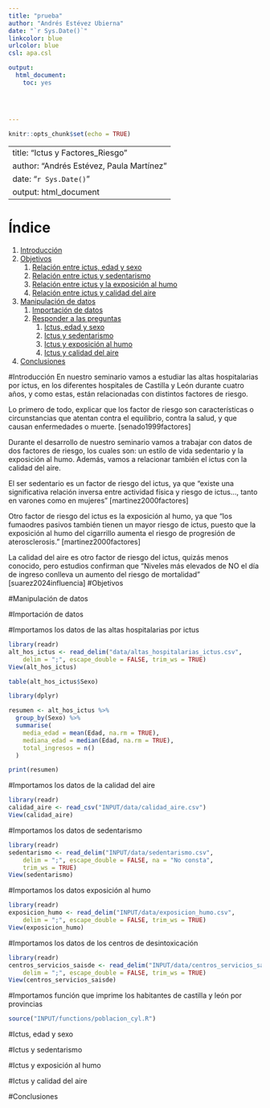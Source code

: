 ```yaml
---
title: "prueba"
author: "Andrés Estévez Ubierna"
date: "`r Sys.Date()`"
linkcolor: blue
urlcolor: blue
csl: apa.csl

output:
  html_document:
    toc: yes
    
     
  

---
```


```r
knitr::opts_chunk$set(echo = TRUE)

```
---
title: "Ictus y Factores_Riesgo"
author: "Andrés Estévez, Paula Martínez"
date: "`r Sys.Date()`"
output: html_document
---

# Índice
1. [Introducción](#introducción)
2. [Objetivos](#objetivos)  
   1. [Relación entre ictus, edad y sexo](#relación-entre-ictus-edad-y-sexo)  
   2. [Relación entre ictus y sedentarismo](#relación-entre-ictus-y-sedentarismo)  
   3. [Relación entre ictus y la exposición al humo](#relación-entre-ictus-y-la-exposición-al-humo)  
   4. [Relación entre ictus y calidad del aire](#relación-entre-ictus-y-calidad-del-aire)  
3. [Manipulación de datos](#manipulación-de-datos)  
   1. [Importación de datos](#importación-de-datos)  
   2. [Responder a las preguntas](#responder-a-las-preguntas)  
      1. [Ictus, edad y sexo](#ictus-edad-y-sexo)  
      2. [Ictus y sedentarismo](#ictus-y-sedentarismo)  
      3. [Ictus y exposición al humo](#ictus-y-exposición-al-humo)  
      4. [Ictus y calidad del aire](#ictus-y-calidad-del-aire)  
4. [Conclusiones](#conclusiones)

#Introducción
En nuestro seminario vamos a estudiar las altas hospitalarias por ictus, en los diferentes hospitales de Castilla y León durante cuatro años, y como estas, están relacionadas con distintos factores de riesgo.

Lo primero de todo, explicar que los factor de riesgo son características o circunstancias que atentan contra el equilibrio, contra la salud, y que causan enfermedades o muerte. [senado1999factores]

Durante el desarrollo de nuestro seminario vamos a trabajar con datos de dos factores de riesgo, los cuales son: un estilo de vida sedentario y la exposición al humo. Además, vamos a relacionar también el ictus con la calidad del aire.

El ser sedentario es un factor de riesgo del ictus, ya que "existe una significativa relación inversa entre actividad física y riesgo de ictus..., tanto en varones como en mujeres" [martinez2000factores]

Otro factor de riesgo del ictus es la exposición al humo, ya que "los fumaodres pasivos también tienen un mayor riesgo de ictus, puesto que la exposición al humo del cigarrillo aumenta el riesgo de progresión de aterosclerosis." [martinez2000factores]

La calidad del aire es otro factor de riesgo del ictus, quizás menos conocido, pero estudios confirman que "Niveles más elevados de NO el día de ingreso conlleva un aumento del riesgo de mortalidad" [suarez2024influencia]
#Objetivos

#Manipulación de datos

#Importación de datos

#Importamos los datos de las altas hospitalarias por ictus
```r
library(readr)
alt_hos_ictus <- read_delim("data/altas_hospitalarias_ictus.csv", 
    delim = ";", escape_double = FALSE, trim_ws = TRUE)
View(alt_hos_ictus)
```
```r

table(alt_hos_ictus$Sexo)

```
```r
library(dplyr)

resumen <- alt_hos_ictus %>%
  group_by(Sexo) %>%
  summarise(
    media_edad = mean(Edad, na.rm = TRUE),
    mediana_edad = median(Edad, na.rm = TRUE),
    total_ingresos = n()
  )

print(resumen)
```



#Importamos los datos de la calidad del aire
```r
library(readr)
calidad_aire <- read_csv("INPUT/data/calidad_aire.csv")
View(calidad_aire)
```

#Importamos los datos de sedentarismo

```r

library(readr)
sedentarismo <- read_delim("INPUT/data/sedentarismo.csv", 
    delim = ";", escape_double = FALSE, na = "No consta", 
    trim_ws = TRUE)
View(sedentarismo)
```


#Importamos los datos exposición al humo
```r
library(readr)
exposicion_humo <- read_delim("INPUT/data/exposicion_humo.csv", 
    delim = ";", escape_double = FALSE, trim_ws = TRUE)
View(exposicion_humo)
```

#Importamos los datos de los centros de desintoxicación
```r
library(readr)
centros_servicios_saisde <- read_delim("INPUT/data/centros_servicios_saisde.csv", 
    delim = ";", escape_double = FALSE, trim_ws = TRUE)
View(centros_servicios_saisde)
```



#Importamos función que imprime los habitantes de castilla y león por provincias
```r
source("INPUT/functions/poblacion_cyl.R")

```







#Ictus, edad y sexo

#Ictus y sedentarismo

#Ictus y exposición al humo

#Ictus y calidad del aire

#Conclusiones



